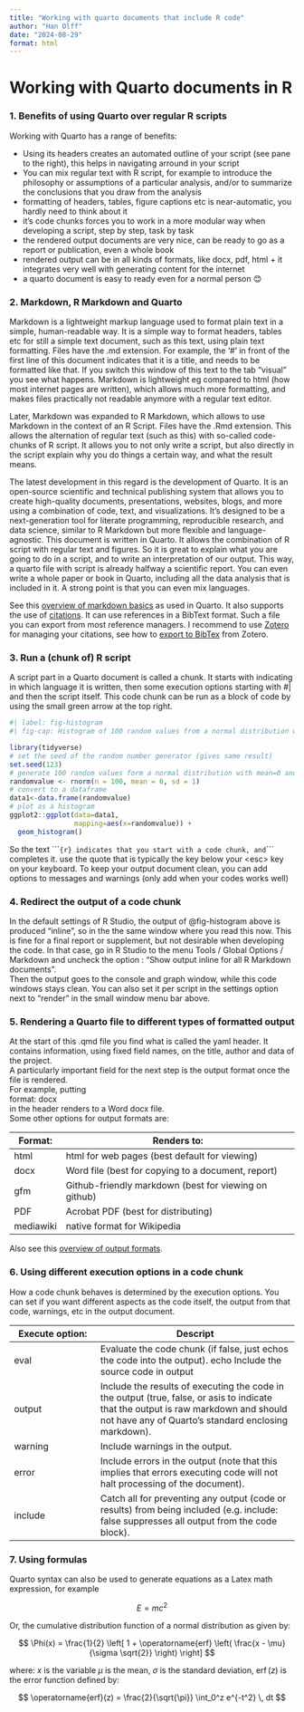 ---
title: "Working with quarto documents that include R code"
author: "Han Olff"
date: "2024-08-29"
format: html
---

# Working with Quarto documents in R

### 1. Benefits of using Quarto over regular R scripts

Working with Quarto has a range of benefits:

-   Using its headers creates an automated outline of your script (see pane to the right), this helps in navigating arround in your script
-   You can mix regular text with R script, for example to introduce the philosophy or assumptions of a particular analysis, and/or to summarize the conclusions that you draw from the analysis
-   formatting of headers, tables, figure captions etc is near-automatic, you hardly need to think about it
-   it's code chunks forces you to work in a more modular way when developing a script, step by step, task by task
-   the rendered output documents are very nice, can be ready to go as a report or publication, even a whole book
-   rendered output can be in all kinds of formats, like docx, pdf, html + it integrates very well with generating content for the internet
-   a quarto document is easy to ready even for a normal person 😊

### 2. Markdown, R Markdown and Quarto

Markdown is a lightweight markup language used to format plain text in a simple, human-readable way. It is a simple way to format headers, tables etc for still a simple text document, such as this text, using plain text formatting. Files have the .md extension. For example, the '\#' in front of the first line of this document indicates that it is a title, and needs to be formatted like that. If you switch this window of this text to the tab "visual" you see what happens. Markdown is lightweight eg compared to html (how most internet pages are written), which allows much more formatting, and makes files practically not readable anymore with a regular text editor.

Later, Markdown was expanded to R Markdown, which allows to use Markdown in the context of an R Script. Files have the .Rmd extension. This allows the alternation of regular text (such as this) with so-called code-chunks of R script. It allows you to not only write a script, but also directly in the script explain why you do things a certain way, and what the result means.

The latest development in this regard is the development of Quarto. It is an open-source scientific and technical publishing system that allows you to create high-quality documents, presentations, websites, blogs, and more using a combination of code, text, and visualizations. It's designed to be a next-generation tool for literate programming, reproducible research, and data science, similar to R Markdown but more flexible and language-agnostic. This document is written in Quarto. It allows the combination of R script with regular text and figures. So it is great to explain what you are going to do in a script, and to write an interpretation of our output. This way, a quarto file with script is already halfway a scientific report. You can even write a whole paper or book in Quarto, including all the data analysis that is included in it. A strong point is that you can even mix languages.

See this [overview of markdown basics](https://quarto.org/docs/authoring/markdown-basics.html) as used in Quarto. It also supports the use of [citations](https://quarto.org/docs/authoring/citations.html). It can use references in a BibText format. Such a file you can export from most reference managers. I recommend to use [Zotero](https://www.zotero.org/) for managing your citations, see how to [export to BibTex](https://libguides.rhul.ac.uk/referencing/Zoterolatex) from Zotero.

### 3. Run a (chunk of) R script

A script part in a Quarto document is called a chunk. It starts with indicating in which language it is written, then some execution options starting with #\| and then the script itself. This code chunk can be run as a block of code by using the small green arrow at the top right.

```{r, message = FALSE, warning = FALSE}
#| label: fig-histogram
#| fig-cap: Histogram of 100 random values from a normal distribution with 0 mean and 1 standard deviation

library(tidyverse)
# set the seed of the random number generator (gives same result)
set.seed(123)
# generate 100 random values form a normal distribution with mean=0 and standard deviation 1
randomvalue <- rnorm(n = 100, mean = 0, sd = 1)
# convert to a dataframe
data1<-data.frame(randomvalue)
# plot as a histogram
ggplot2::ggplot(data=data1, 
                mapping=aes(x=randomvalue)) +
  geom_histogram()

```

So the text \`\`\``{r} indicates that you start with a code chunk, and`\`\`\` completes it. use the quote that is typically the key below your \<esc\> key on your keyboard. To keep your output document clean, you can add options to messages and warnings (only add when your codes works well)

### 4. Redirect the output of a code chunk

In the default settings of R Studio, the output of @fig-histogram above is produced "inline", so in the the same window where you read this now. This is fine for a final report or supplement, but not desirable when developing the code. In that case, go in R Studio to the menu Tools / Global Options / Markdown and uncheck the option : "Show output inline for all R Markdown documents".\
Then the output goes to the console and graph window, while this code windows stays clean. You can also set it per script in the settings option next to "render" in the small window menu bar above.

### 5. Rendering a Quarto file to different types of formatted output

At the start of this .qmd file you find what is called the yaml header. It contains information, using fixed field names, on the title, author and data of the project.\
A particularly important field for the next step is the output format once the file is rendered.\
For example, putting\
format: docx\
in the header renders to a Word docx file.\
Some other options for output formats are:

| Format:   | Renders to:                                           |
|-----------|-------------------------------------------------------|
| html      | html for web pages (best default for viewing)         |
| docx      | Word file (best for copying to a document, report)    |
| gfm       | Github-friendly markdown (best for viewing on github) |
| PDF       | Acrobat PDF (best for distributing)                   |
| mediawiki | native format for Wikipedia                           |

Also see this [overview of output formats](https://quarto.org/docs/reference/).

### 6. Using different execution options in a code chunk

How a code chunk behaves is determined by the execution options. You can set if you want different aspects as the code itself, the output from that code, warnings, etc in the output document.

| Execute option: | Descript                                                                                                                                                                                    |
|----------------------|--------------------------------------------------|
| eval            | Evaluate the code chunk (if false, just echos the code into the output). echo Include the source code in output                                                                             |
| output          | Include the results of executing the code in the output (true, false, or asis to indicate that the output is raw markdown and should not have any of Quarto’s standard enclosing markdown). |
| warning         | Include warnings in the output.                                                                                                                                                             |
| error           | Include errors in the output (note that this implies that errors executing code will not halt processing of the document).                                                                  |
| include         | Catch all for preventing any output (code or results) from being included (e.g. include: false suppresses all output from the code block).                                                  |

### 7. Using formulas

Quarto syntax can also be used to generate equations as a Latex math expression, for example

$$E = mc^{2}$$

Or, the cumulative distribution function of a normal distribution as given by:

$$
\Phi(x) = \frac{1}{2} \left[ 1 + \operatorname{erf} \left( \frac{x - \mu}{\sigma \sqrt{2}} \right) \right]
$$

where: $x$ is the variable $\mu$ is the mean, $\sigma$ is the standard deviation, $\operatorname{erf}(z)$ is the error function defined by:

$$
\operatorname{erf}(z) = \frac{2}{\sqrt{\pi}} \int_0^z e^{-t^2} \, dt
$$

